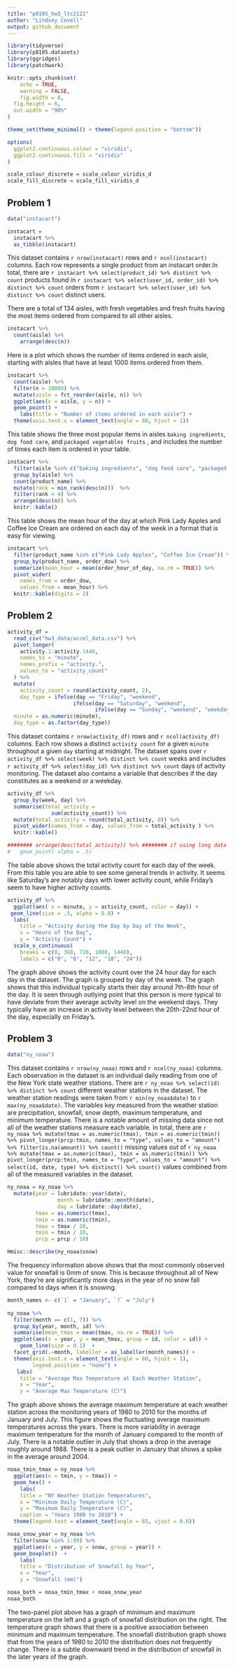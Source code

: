 ```yaml
---
title: "p8105_hw3_ltc2121"
author: "Lindsey Covell"
output: github_document
---
```


```r
library(tidyverse)
library(p8105.datasets)
library(ggridges)
library(patchwork)

knitr::opts_chunk$set(
	echo = TRUE,
	warning = FALSE,
	fig.width = 8, 
  fig.height = 6,
  out.width = "90%"
)

theme_set(theme_minimal() + theme(legend.position = "bottom"))

options(
  ggplot2.continuous.colour = "viridis",
  ggplot2.continuous.fill = "viridis"
)

scale_colour_discrete = scale_colour_viridis_d
scale_fill_discrete = scale_fill_viridis_d
```

## Problem 1 

```r
data("instacart")

instacart = 
  instacart %>% 
  as_tibble(instacart)
```

This dataset contains `r nrow(instacart)` rows and `r ncol(instacart)` columns. Each row represents a single product from an instacart order.In total, there are `r instacart %>% select(product_id) %>% distinct %>% count` products found in `r instacart %>% select(user_id, order_id) %>% distinct %>% count` orders from `r instacart %>% select(user_id) %>% distinct %>% count` distinct users.

There are a total of 134 aisles, with fresh vegetables and fresh fruits having the most items ordered from compared to all other aisles. 

```r
instacart %>% 
  count(aisle) %>% 
    arrange(desc(n))
```

Here is a plot which shows the number of items ordered in each aisle, starting with aisles that have at least 1000 items ordered from them. 

```r
instacart %>% 
  count(aisle) %>% 
  filter(n > 10000) %>% 
  mutate(aisle = fct_reorder(aisle, n)) %>% 
  ggplot(aes(x = aisle, y = n)) +
  geom_point() + 
    labs(title = "Number of items ordered in each aisle") +
  theme(axis.text.x = element_text(angle = 60, hjust = 1))

```

This table shows the three most popular items in aisles `baking ingredients`, `dog food care`, and `packaged vegetables fruits` , and includes the number of times each item is ordered in your table.

```r
instacart %>% 
  filter(aisle %in% c("baking ingredients", "dog food care", "packaged vegetables fruits")) %>%
  group_by(aisle) %>% 
  count(product_name) %>% 
  mutate(rank = min_rank(desc(n)))  %>% 
  filter(rank < 4) %>% 
  arrange(desc(n)) %>%
  knitr::kable()

```

This table shows the mean hour of the day at which Pink Lady Apples and Coffee Ice Cream are ordered on each day of the week in a format that is easy for viewing. 

```r
instacart %>% 
  filter(product_name %in% c("Pink Lady Apples", "Coffee Ice Cream")) %>%
  group_by(product_name, order_dow) %>%
  summarize(mean_hour = mean(order_hour_of_day, na.rm = TRUE)) %>%
  pivot_wider(
    names_from = order_dow, 
    values_from = mean_hour) %>% 
  knitr::kable(digits = 2)
```

## Problem 2 

```r
activity_df = 
  read_csv("hw3_data/accel_data.csv") %>% 
  pivot_longer(
    activity.1:activity.1440,
    names_to = "minute", 
    names_prefix = "activity.",
    values_to = "activity_count"
  ) %>% 
  mutate(
    activity_count = round(activity_count, 2), 
    day_type = ifelse(day == "Friday", "weekend", 
                     ifelse(day == "Saturday", "weekend", 
                            ifelse(day == "Sunday", "weekend", "weekday"))), 
  minute = as.numeric(minute), 
  day_type = as.factor(day_type))

```

This dataset contains `r nrow(activity_df)` rows and `r ncol(activity_df)` columns. Each row shows a distinct `activity count` for a given `minute` throughout a given `day` starting at midnight. The dataset spans over `r activity_df %>% select(week) %>% distinct %>% count` weeks and includes `r activity_df %>% select(day_id) %>% distinct %>% count` days of activity monitoring. The dataset also contains a variable that describes if the day constitutes as a weekend or a weekday. 

```r
activity_df %>% 
  group_by(week, day) %>% 
  summarise(total_activity = 
              sum(activity_count)) %>% 
  mutate(total_activity = round(total_activity, 0)) %>% 
  pivot_wider(names_from = day, values_from = total_activity ) %>% 
  knitr::kable()

######## arrange(desc(total_activity)) %>% ######## if using long data #### if not REMOVE !!
#   geom_point( alpha = .5)
```

The table above shows the total activity count for each day of the week. From this table you are able to see some general trends in activity. It seems like Saturday's are notably days with lower activity count, while Friday's seem to have higher activity counts. 

```r
activity_df %>% 
  ggplot(aes( x = minute, y = activity_count, color = day)) + 
 geom_line(size = .5, alpha = 0.8) +
  labs(
    title = "Activity during the Day by Day of the Week",
    x = "Hours of the Day",
    y = "Activity Count") + 
  scale_x_continuous(
    breaks = c(0, 360, 720, 1080, 1440), 
    labels = c("0", "6", "12", "18", "24"))
```

The graph above shows the activity count over the 24 hour day for each day in the dataset. The graph is grouped by day of the week. The graph shows that this individual typically starts their day around 7th-8th hour of the day. It is seen through outlying point that this person is more typical to have deviate from their average activity level on the weekend days. They typically have an increase in activity level between the 20th-22nd hour of the day, especially on Friday's. 

## Problem 3

```r
data("ny_noaa")

```

This dataset contains `r nrow(ny_noaa)` rows and `r ncol(ny_noaa)` columns. Each observation in the dataset is an individual daily reading from one of the New York state weather stations. There are `r ny_noaa %>% select(id) %>% distinct %>% count` different weather stations in the dataset. The weather station readings were taken from `r min(ny_noaa$date)` to `r max(ny_noaa$date)`. The variables key measured from the weather station are precipitation, snowfall, snow depth, maximum temperature, and minimum temperature. There is a notable amount of missing data since not all of the weather stations measure each variable. In total, there are `r ny_noaa %>% mutate(tmax = as.numeric(tmax), tmin = as.numeric(tmin)) %>% pivot_longer(prcp:tmin, names_to = "type", values_to = "amount") %>% filter(is.na(amount)) %>% count()` missing values out of `r ny_noaa %>% mutate(tmax = as.numeric(tmax), tmin = as.numeric(tmin)) %>% pivot_longer(prcp:tmin, names_to = "type", values_to = "amount") %>% select(id, date, type) %>% distinct() %>% count()` values combined from all of the measured variables in the dataset. 

```r
ny_noaa = ny_noaa %>% 
  mutate(year = lubridate::year(date), 
                month = lubridate::month(date), 
                day = lubridate::day(date), 
         tmax = as.numeric(tmax),
         tmin = as.numeric(tmin), 
         tmax = tmax / 10, 
         tmin = tmin / 10, 
         prcp = prcp / 10)

Hmisc::describe(ny_noaa$snow)
```

The frequency information above shows that the most commonly observed value for snowfall is 0mm of snow. This is because throughout all of New York, they're are significantly more days in the year of no snow fall compared to days when it is snowing. 

```r

month_names <- c(`1` = "January", `7` = "July")
  
ny_noaa %>% 
  filter(month == c(1, 7)) %>% 
  group_by(year, month, id) %>% 
  summarise(mean_tmax = mean(tmax, na.rm = TRUE)) %>% 
  ggplot(aes(x = year, y = mean_tmax, group = id, color = id)) +
    geom_line(size = 0.1)  +
  facet_grid(.~month, labeller = as_labeller(month_names)) +
  theme(axis.text.x = element_text(angle = 60, hjust = 1), 
        legend.position = "none") +
   labs(
    title = "Average Max Temperature at Each Weather Station",
    x = "Year",
    y = "Average Max Temperature (C)")

```

The graph above shows the average maximum temperature at each weather station across the monitoring years of 1980 to 2010 for the months of January and July. This figure shows the fluctuating average maximum temperatures across the years. There is more variability in average maximum temperature for the month of January compared to the month of July. There is a notable outlier in July that shows a drop in the average roughly around 1988. There is a peak outlier in January that shows a spike in the average around 2004. 

```r
noaa_tmin_tmax = ny_noaa %>% 
  ggplot(aes(x = tmin, y = tmax)) + 
  geom_hex() + 
    labs(
    title = "NY Weather Station Temperatures",
    x = "Minimum Daily Temperature (C)",
    y = "Maximum Daily Temperature (C)", 
    caption = "Years 1980 to 2010") + 
  theme(legend.text = element_text(angle = 65, vjust = 0.6))

noaa_snow_year = ny_noaa %>% 
  filter(snow %in% 1:99) %>% 
  ggplot(aes(x = year, y = snow, group = year)) + 
  geom_boxplot()  + 
    labs(
    title = "Distribution of Snowfall by Year",
    x = "Year",
    y = "Snowfall (mm)")

noaa_both = noaa_tmin_tmax + noaa_snow_year
noaa_both
```

The two-panel plot above has a graph of minimum and maximum temperature on the left and a graph of snowfall distribution on the right. The temperature graph shows that there is a positive association between minimum and maximum temperature. The snowfall distribution graph shows that from the years of 1980 to 2010 the distribution does not frequently change. There is a subtle downward trend in the distribution of snowfall in the later years of the graph. 
